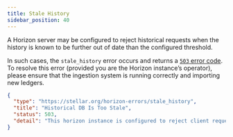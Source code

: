 ```yaml
---
title: Stale History
sidebar_position: 40
---
```



A Horizon server may be configured to reject historical requests when the history is known to be further out of date than the configured threshold.

In such cases, the `stale_history` error occurs and returns a [`503` error code](https://developer.mozilla.org/en-US/docs/Web/HTTP/Status/503). To resolve this error (provided you are the Horizon instance’s operator), please ensure that the ingestion system is running correctly and importing new ledgers.

<ExampleResponse title="Example Response for a 'Stale History' Status Code">

```json
{
  "type": "https://stellar.org/horizon-errors/stale_history",
  "title": "Historical DB Is Too Stale",
  "status": 503,
  "detail": "This horizon instance is configured to reject client requests when it can determine that the history database is lagging too far behind the connected instance of stellar-core.  If you operate this server, please ensure that the ingestion system is properly running."
}
```

</ExampleResponse>
